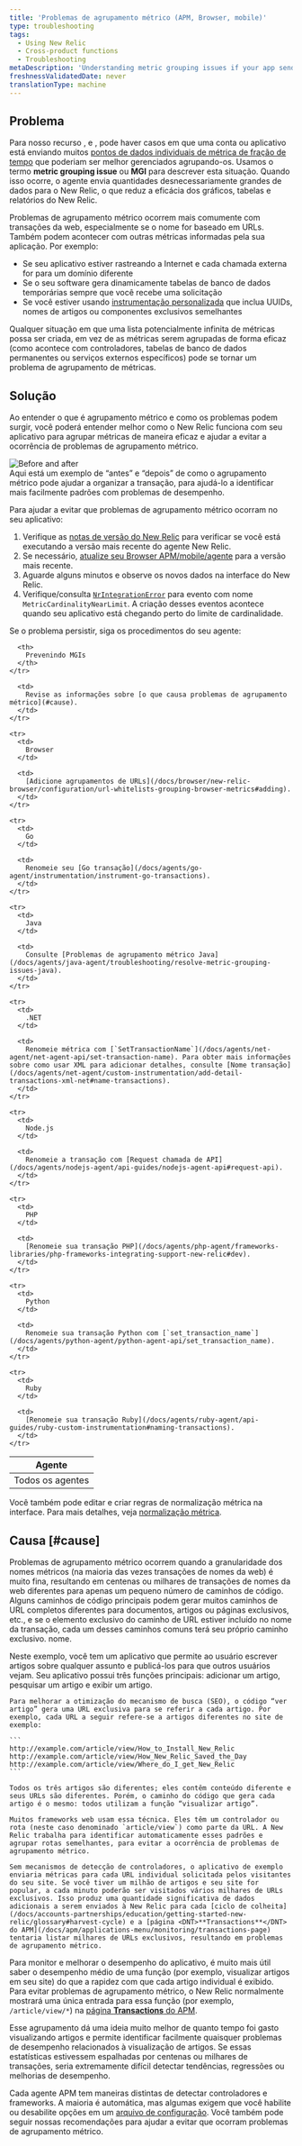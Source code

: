 ```yaml
---
title: 'Problemas de agrupamento métrico (APM, Browser, mobile)'
type: troubleshooting
tags:
  - Using New Relic
  - Cross-product functions
  - Troubleshooting
metaDescription: 'Understanding metric grouping issues if your app sends too many metrics to New Relic, preventing MGI from occurring, and troubleshooting steps.'
freshnessValidatedDate: never
translationType: machine
---
```


## Problema

Para nosso recurso <InlinePopover type="apm" />, <InlinePopover type="browser" />e <InlinePopover type="mobile" />, pode haver casos em que uma conta ou aplicativo está enviando muitos [pontos de dados individuais de métrica de fração de tempo](/docs/data-analysis/metrics/analyze-your-metrics/data-collection-metric-timeslice-event-data#timeslice-data) que poderiam ser melhor gerenciados agrupando-os. Usamos o termo <DNT>**metric grouping issue**</DNT> ou <DNT>**MGI**</DNT> para descrever esta situação. Quando isso ocorre, o agente envia quantidades desnecessariamente grandes de dados para o New Relic, o que reduz a eficácia dos gráficos, tabelas e relatórios do New Relic.

Problemas de agrupamento métrico ocorrem mais comumente com transações da web, especialmente se o nome for baseado em URLs. Também podem acontecer com outras métricas informadas pela sua aplicação. Por exemplo:

* Se seu aplicativo estiver rastreando a Internet e cada chamada externa for para um domínio diferente
* Se o seu software gera dinamicamente tabelas de banco de dados temporárias sempre que você recebe uma solicitação
* Se você estiver usando [instrumentação personalizada](/docs/agents/manage-apm-agents/agent-metrics/custom-instrumentation) que inclua UUIDs, nomes de artigos ou componentes exclusivos semelhantes

Qualquer situação em que uma lista potencialmente infinita de métricas possa ser criada, em vez de as métricas serem agrupadas de forma eficaz (como acontece com controladores, tabelas de banco de dados permanentes ou serviços externos específicos) pode se tornar um problema de agrupamento de métricas.

## Solução

Ao entender o que é agrupamento métrico e como os problemas podem surgir, você poderá entender melhor como o New Relic funciona com seu aplicativo para agrupar métricas de maneira eficaz e ajudar a evitar a ocorrência de problemas de agrupamento métrico.

<img title=" Before and after" alt=" Before and after" src="/images/solutions_screenshot-crop_metric-grouping.webp" />

<figcaption>
  Aqui está um exemplo de “antes” e “depois” de como o agrupamento métrico pode ajudar a organizar a transação, para ajudá-lo a identificar mais facilmente padrões com problemas de desempenho.
</figcaption>

Para ajudar a evitar que problemas de agrupamento métrico ocorram no seu aplicativo:

1. Verifique as [notas de versão do New Relic](/docs/release-notes) para verificar se você está executando a versão mais recente do agente New Relic.
2. Se necessário, [atualize seu Browser APM/mobile/agente](/docs/agents/manage-apm-agents/installation/update-new-relic-agent) para a versão mais recente.
3. Aguarde alguns minutos e observe os novos dados na interface do New Relic.
4. Verifique/consulta [`NrIntegrationError`](/docs/data-apis/manage-data/nrintegrationerror/) para evento com nome `MetricCardinalityNearLimit`. A criação desses eventos acontece quando seu aplicativo está chegando perto do limite de cardinalidade.

Se o problema persistir, siga os procedimentos do seu agente:

<table>
  <thead>
    <tr>
      <th>
        Agente
      </th>

      <th>
        Prevenindo MGIs
      </th>
    </tr>
  </thead>

  <tbody>
    <tr>
      <td>
        Todos os agentes
      </td>

      <td>
        Revise as informações sobre [o que causa problemas de agrupamento métrico](#cause).
      </td>
    </tr>

    <tr>
      <td>
        Browser
      </td>

      <td>
        [Adicione agrupamentos de URLs](/docs/browser/new-relic-browser/configuration/url-whitelists-grouping-browser-metrics#adding).
      </td>
    </tr>

    <tr>
      <td>
        Go
      </td>

      <td>
        Renomeie seu [Go transação](/docs/agents/go-agent/instrumentation/instrument-go-transactions).
      </td>
    </tr>

    <tr>
      <td>
        Java
      </td>

      <td>
        Consulte [Problemas de agrupamento métrico Java](/docs/agents/java-agent/troubleshooting/resolve-metric-grouping-issues-java).
      </td>
    </tr>

    <tr>
      <td>
        .NET
      </td>

      <td>
        Renomeie métrica com [`SetTransactionName`](/docs/agents/net-agent/net-agent-api/set-transaction-name). Para obter mais informações sobre como usar XML para adicionar detalhes, consulte [Nome transação](/docs/agents/net-agent/custom-instrumentation/add-detail-transactions-xml-net#name-transactions).
      </td>
    </tr>

    <tr>
      <td>
        Node.js
      </td>

      <td>
        Renomeie a transação com [Request chamada de API](/docs/agents/nodejs-agent/api-guides/nodejs-agent-api#request-api).
      </td>
    </tr>

    <tr>
      <td>
        PHP
      </td>

      <td>
        [Renomeie sua transação PHP](/docs/agents/php-agent/frameworks-libraries/php-frameworks-integrating-support-new-relic#dev).
      </td>
    </tr>

    <tr>
      <td>
        Python
      </td>

      <td>
        Renomeie sua transação Python com [`set_transaction_name`](/docs/agents/python-agent/python-agent-api/set_transaction_name).
      </td>
    </tr>

    <tr>
      <td>
        Ruby
      </td>

      <td>
        [Renomeie sua transação Ruby](/docs/agents/ruby-agent/api-guides/ruby-custom-instrumentation#naming-transactions).
      </td>
    </tr>
  </tbody>
</table>

Você também pode editar e criar regras de normalização métrica na interface. Para mais detalhes, veja [normalização métrica](/docs/new-relic-solutions/new-relic-one/ui-data/metric-normalization-rules).

## Causa [#cause]

Problemas de agrupamento métrico ocorrem quando a granularidade dos nomes métricos (na maioria das vezes transações de nomes da web) é muito fina, resultando em centenas ou milhares de transações de nomes da web diferentes para apenas um pequeno número de caminhos de código. Alguns caminhos de código principais podem gerar muitos caminhos de URL completos diferentes para documentos, artigos ou páginas exclusivos, etc., e se o elemento exclusivo do caminho de URL estiver incluído no nome da transação, cada um desses caminhos comuns terá seu próprio caminho exclusivo. nome.

<CollapserGroup>
  <Collapser id="example" title="Exemplo de MGI">
    Neste exemplo, você tem um aplicativo que permite ao usuário escrever artigos sobre qualquer assunto e publicá-los para que outros usuários vejam. Seu aplicativo possui três funções principais: adicionar um artigo, pesquisar um artigo e exibir um artigo.

    Para melhorar a otimização do mecanismo de busca (SEO), o código “ver artigo” gera uma URL exclusiva para se referir a cada artigo. Por exemplo, cada URL a seguir refere-se a artigos diferentes no site de exemplo:

    ```
    http://example.com/article/view/How_to_Install_New_Relic
    http://example.com/article/view/How_New_Relic_Saved_the_Day
    http://example.com/article/view/Where_do_I_get_New_Relic
    ```

    Todos os três artigos são diferentes; eles contêm conteúdo diferente e seus URLs são diferentes. Porém, o caminho do código que gera cada artigo é o mesmo: todos utilizam a função “visualizar artigo”.

    Muitos frameworks web usam essa técnica. Eles têm um controlador ou rota (neste caso denominado `article/view`) como parte da URL. A New Relic trabalha para identificar automaticamente esses padrões e agrupar rotas semelhantes, para evitar a ocorrência de problemas de agrupamento métrico.

    Sem mecanismos de detecção de controladores, o aplicativo de exemplo enviaria métricas para cada URL individual solicitada pelos visitantes do seu site. Se você tiver um milhão de artigos e seu site for popular, a cada minuto poderão ser visitados vários milhares de URLs exclusivos. Isso produz uma quantidade significativa de dados adicionais a serem enviados à New Relic para cada [ciclo de colheita](/docs/accounts-partnerships/education/getting-started-new-relic/glossary#harvest-cycle) e a [página <DNT>**Transactions**</DNT> do APM](/docs/apm/applications-menu/monitoring/transactions-page) tentaria listar milhares de URLs exclusivos, resultando em problemas de agrupamento métrico.
  </Collapser>
</CollapserGroup>

Para monitor e melhorar o desempenho do aplicativo, é muito mais útil saber o desempenho médio de uma função (por exemplo, visualizar artigos em seu site) do que a rapidez com que cada artigo individual é exibido. Para evitar problemas de agrupamento métrico, o New Relic normalmente mostrará uma única entrada para essa função (por exemplo, `/article/view/*`) na [página <DNT>**Transactions**</DNT> do APM](/docs/apm/applications-menu/monitoring/transactions-page).

Esse agrupamento dá uma ideia muito melhor de quanto tempo foi gasto visualizando artigos e permite identificar facilmente quaisquer problemas de desempenho relacionados à visualização de artigos. Se essas estatísticas estivessem espalhadas por centenas ou milhares de transações, seria extremamente difícil detectar tendências, regressões ou melhorias de desempenho.

Cada agente APM tem maneiras distintas de detectar controladores e frameworks. A maioria é automática, mas algumas exigem que você habilite ou desabilite opções em um [arquivo de configuração](/docs/agents/manage-apm-agents/configuration/configure-agent). Você também pode seguir nossas recomendações para ajudar a evitar que ocorram problemas de agrupamento métrico.